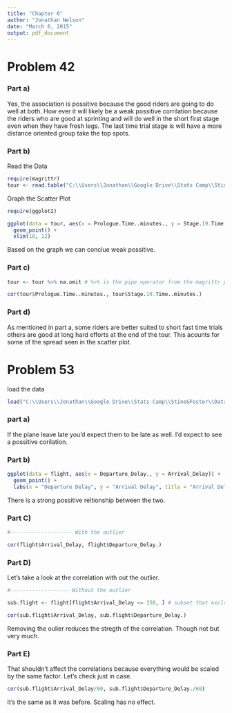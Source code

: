 ```yaml
---
title: "Chapter 6"
author: "Jonathan Nelson"
date: "March 6, 2015"
output: pdf_document
---
```


# Problem 42

### Part a)

  Yes, the association is possitive because the good riders are going to do well at both.  How ever it will likely be a weak possitive corrilation because the riders who are good at sprinting and will do well in the short first stage even when they have fresh legs. The last time trial stage is will have a more distance oriented group take the top spots. 

### Part b)
Read the Data
```r
require(magrittr)
tour <- read.table("C:\\Users\\Jonathan\\Google Drive\\Stats Camp\\Stine&Foster\\Data by Chapter\\Chapter 6\\06_tour_de_france\\06_tour_de_france.txt", header = TRUE, sep = "\t")

```
Graph the Scatter Plot
```r
require(ggplot2)

ggplot(data = tour, aes(x = Prologue.Time..minutes., y = Stage.19.Time..minutes.)) +
  geom_point() +
  xlim(10, 12)
```

Based on the graph we can conclue weak possitive.

### Part c)
```r
tour <- tour %>% na.omit # %>% is the pipe operator from the magrittr package

cor(tour$Prologue.Time..minutes., tour$Stage.19.Time..minutes.)

```

### Part d)

As mentioned in part a, some riders are better suited to short fast time trials others are good at long hard efforts at the end of the tour. This acounts for some of the spread seen in the scatter plot.


# Problem 53

load the data 
```r
load("C:\\Users\\Jonathan\\Google Drive\\Stats Camp\\Stine&Foster\\Data by Chapter\\Chapter 6\\06_flight_delays\\06_flight_delays.rdata")
```

### part a)

If the plane leave late you'd expect them to be late as well. I'd expect to see a possitive corilation.

### Part b)

```r
ggplot(data = flight, aes(x = Departure_Delay., y = Arrival_Delay)) +
  geom_point() +
  labs(x = "Departure Delay", y = "Arrival Delay", title = "Arrival Delay Modeled by Departure Delay \n")
```

There is a strong possitive reltionship between the two.

### Part C)



```r
#-------------------- With the outlier

cor(flight$Arrival_Delay, flight$Departure_Delay.)

```

### Part D)

Let's take a look at the correlation with out the outlier.

```r
#------------------- Without the outlier

sub.flight <- flight[flight$Arrival_Delay <= 350, ] # subset that excludes the outlier

cor(sub.flight$Arrival_Delay, sub.flight$Departure_Delay.)

```
Removing the oulier reduces the stregth of the correlation. Though not but very much.

### Part E)

That shouldn't affect the correlations because everything would be scaled by the same factor.
Let's check just in case.
```r

cor(sub.flight$Arrival_Delay/60, sub.flight$Departure_Delay./60)

```

It's the same as it was before. Scaling has no effect.


